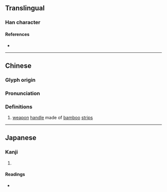 {{character info/new}}
==Translingual==

===Han character===
{{Han char|rn=75|rad=木|as=05|sn=9|four=43900|canj=DPH|ids=⿰木必}}

====References====
* {{Han ref|kx=0521.010|dkj=14661|dj=0909.020|hdz=21189.040|uh=67F2|ud=26610|bh=CEFC|bd=52988}}

----

==Chinese==
{{zh-forms}}

===Glyph origin===
{{Han etym}}

===Pronunciation===
{{zh-pron
|m=bì
|c=bei3
|mc=y
|oc=y
|ma=
|cat=n
}}

===Definitions===
{{zh-hanzi}}

# [[weapon]] [[handle]] made of [[bamboo]] [[strip]]s

----

==Japanese==

===Kanji===
{{ja-kanji|grade=|rs=木05}}

# {{defn|lang=ja|sort=木05}}

====Readings====
* {{ja-readings|on=ひ,ひつ,びち|kun=にぎり}}
